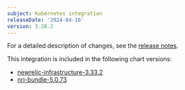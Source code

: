 ```yaml
---
subject: Kubernetes integration
releaseDate: '2024-04-16'
version: 3.28.2
---
```


For a detailed description of changes, see the [release notes](https://github.com/newrelic/nri-kubernetes/releases/tag/v3.28.2).

This integration is included in the following chart versions:

* [newrelic-infrastructure-3.33.2](https://github.com/newrelic/nri-kubernetes/releases/tag/newrelic-infrastructure-3.33.2)
* [nri-bundle-5.0.73](https://github.com/newrelic/helm-charts/releases/tag/nri-bundle-5.0.73)

